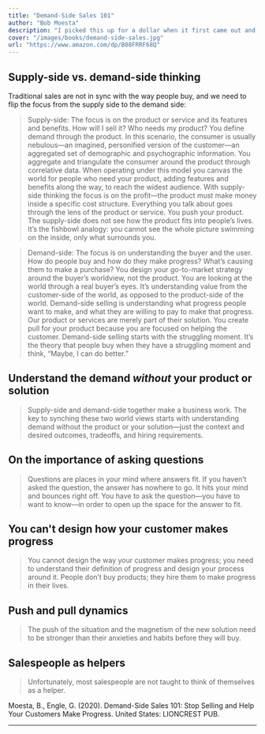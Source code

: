 ```yaml
---
title: "Demand-Side Sales 101"
author: "Bob Moesta"
description: "I picked this up for a dollar when it first came out and it changed the way I think about sales by describing the process through a Job-to-be-Done lens. This book helped clear up some misconceptions I had about JTBD, and gave me plenty of ideas for how to position features and interview customers."
cover: "/images/books/demand-side-sales.jpg"
url: "https://www.amazon.com/dp/B08FRRF68Q"
---
```


## Supply-side vs. demand-side thinking

Traditional sales are not in sync with the way people buy, and we need to flip the focus from the supply side to the demand side:

> Supply-side: The focus is on the product or service and its features and benefits. How will I sell it? Who needs my product? You define demand through the product. In this scenario, the consumer is usually nebulous—an imagined, personified version of the customer—an aggregated set of demographic and psychographic information. You aggregate and triangulate the consumer around the product through correlative data. When operating under this model you canvas the world for people who need your product, adding features and benefits along the way, to reach the widest audience. With supply-side thinking the focus is on the profit—the product must make money inside a specific cost structure. Everything you talk about goes through the lens of the product or service. You push your product. The supply-side does not see how the product fits into people’s lives. It’s the fishbowl analogy: you cannot see the whole picture swimming on the inside, only what surrounds you.

> Demand-side: The focus is on understanding the buyer and the user. How do people buy and how do they make progress? What’s causing them to make a purchase? You design your go-to-market strategy around the buyer’s worldview, not the product. You are looking at the world through a real buyer’s eyes. It’s understanding value from the customer-side of the world, as opposed to the product-side of the world. Demand-side selling is understanding what progress people want to make, and what they are willing to pay to make that progress. Our product or services are merely part of their solution. You create pull for your product because you are focused on helping the customer. Demand-side selling starts with the struggling moment. It’s the theory that people buy when they have a struggling moment and think, “Maybe, I can do better.”

## Understand the demand _without_ your product or solution

> Supply-side and demand-side together make a business work. The key to synching these two world views starts with understanding demand without the product or your solution—just the context and desired outcomes, tradeoffs, and hiring requirements.

## On the importance of asking questions

> Questions are places in your mind where answers fit. If you haven’t asked the question, the answer has nowhere to go. It hits your mind and bounces right off. You have to ask the question—you have to want to know—in order to open up the space for the answer to fit.

## You can't design how your customer makes progress

> You cannot design the way your customer makes progress; you need to understand their definition of progress and design your process around it. People don’t buy products; they hire them to make progress in their lives.

## Push and pull dynamics

> The push of the situation and the magnetism of the new solution need to be stronger than their anxieties and habits before they will buy.

## Salespeople as helpers

> Unfortunately, most salespeople are not taught to think of themselves as a helper.

<HrSection />

<Reference>
  Moesta, B., Engle, G. (2020). Demand-Side Sales 101: Stop Selling and Help
  Your Customers Make Progress. United States: LIONCREST PUB.
</Reference>

---
